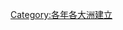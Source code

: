 {{Commons category|1768 establishments by continent}}
{{Estcatbycontinent|176|8}}

[[Category:各年各大洲建立|Category:各年各大洲建立]]